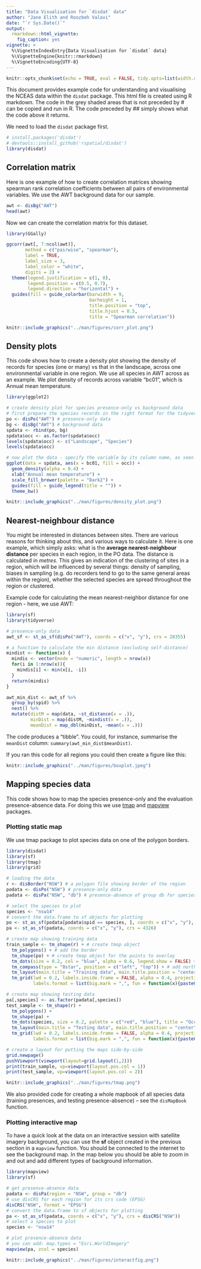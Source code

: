 ```yaml
---
title: "Data Visualisation for `disdat` data"
author: "Jane Elith and Roozbeh Valavi"
date: "`r Sys.Date()`"
output: 
  rmarkdown::html_vignette:
    fig_caption: yes
vignette: >
  %\VignetteIndexEntry{Data Visualisation for `disdat` data}
  %\VignetteEngine{knitr::rmarkdown}
  %\VignetteEncoding{UTF-8}
---
```


```r
knitr::opts_chunk$set(echo = TRUE, eval = FALSE, tidy.opts=list(width.cutoff=80), fig.align="center")
```

This document provides example code for understanding and visualising the NCEAS data within the  `disdat` package. This html file is created using R markdown. The code in the grey shaded areas that is not preceded by # can be copied and run in R. The code preceded by ## simply shows what the code above it returns. 

We need to load the `disdat` package first.

```r
# install.packages('disdat')
# devtools::install_github('rspatial/disdat')
library(disdat)

```


## Correlation matrix

Here is one example of how to create correlation matrices showing spearman rank correlation coefficients between all pairs of environmental variables. We use the AWT background data for our sample.

```r
awt <- disBg("AWT")
head(awt)
```

Now we can create the correlation matrix for this dataset.

```r
library(GGally)

ggcorr(awt[, 7:ncol(awt)],
       method = c("pairwise", "spearman"),
       label = TRUE,
       label_size = 3,
       label_color = "white",
       digits = 2) +
  theme(legend.justification = c(1, 0),
        legend.position = c(0.5, 0.7),
        legend.direction = "horizontal") +
  guides(fill = guide_colorbar(barwidth = 9, 
                               barheight = 1, 
                               title.position = "top", 
                               title.hjust = 0.5, 
                               title = "Spearman correlation"))
```

```r
knitr::include_graphics("../man/figures/corr_plot.png")
``` 

## Density plots

This code shows how to create a density plot showing the density of records for species (one or many) vs that in the landscape, across one environmental variable in one region. We use all species in AWT across as an example. We plot density of records across variable "bc01", which is Annual mean temperature.

```r
library(ggplot2)

```

```r
# create density plot for species presence-only vs background data
# first prepare the species records in the right format for the tidyverse package:
po <- disPo("AWT") # presence-only data
bg <- disBg("AWT") # background data
spdata <- rbind(po, bg)
spdata$occ <- as.factor(spdata$occ)
levels(spdata$occ) <- c("Landscape", "Species")
levels(spdata$occ)

```

```r
# now plot the data - specify the variable by its column name, as seen below in "aes(x = bc01,.....)"
ggplot(data = spdata, aes(x = bc01, fill = occ)) +
  geom_density(alpha = 0.4) +
  xlab("Annual mean temperature") +
  scale_fill_brewer(palette = "Dark2") +
  guides(fill = guide_legend(title = "")) +
  theme_bw()

```

```r
knitr::include_graphics("../man/figures/density_plot.png")
``` 

## Nearest-neighbour distance

You might be interested in distances between sites. There are various reasons for thinking about this, and various ways to calculate it. Here is one example, which simply asks: what is the **average nearest-neighbour distance** per species in each region, in the PO data. The distance is calculated in *metres*. This gives an indication of the clustering of sites in a region, which will be influenced by several things: density of sampling, biases in sampling (e.g. do recorders tend to go to the same general areas within the region), whether the selected species are spread throughout the region or clustered.   
    
Example code for calculating the mean nearest-neighbor distance for one region - here, we use AWT:

```r
library(sf)
library(tidyverse)

# presence-only data
awt_sf <- st_as_sf(disPo("AWT"), coords = c("x", "y"), crs = 28355)

# a function to calculate the min distance (excluding self-distance)
mindist <- function(x) {
  mindis <- vector(mode = "numeric", length = nrow(x))
  for(i in 1:nrow(x)){
    mindis[i] <- min(x[i, -i])
  }
  return(mindis)
}

awt_min_dist <- awt_sf %>% 
  group_by(spid) %>% 
  nest() %>% 
  mutate(distM = map(data, ~st_distance(x = .)),
         minDist = map(distM, ~mindist(x = .)),
         meanDist = map_dbl(minDist, ~mean(x = .)))

```

The code produces a “tibble”. You could, for instance, summarise the `meanDist` column: `summary(awt_min_dist$meanDist)`.

If you ran this code for all regions you could then create a figure like this:

```r
knitr::include_graphics("../man/figures/boxplot.jpeg")
``` 

## Mapping species data
This code shows how to map the species presence-only and the evaluation presence-absence data. For doing this we use [tmap](https://github.com/mtennekes/tmap) and [mapview](https://github.com/r-spatial/mapview) packages.

### Plotting static map
We use tmap package to plot species data on one of the polygon borders.

```r
library(disdat)
library(sf)
library(tmap)
library(grid)

# loading the data
r <- disBorder("NSW") # a polygon file showing border of the region
podata <- disPo("NSW") # presence-only data
padata <- disPa("NSW", "db") # presence-absence of group db for species 'nsw14'

# select the species to plot
species <- "nsw14"
# convert the data.frame to sf objects for plotting
po <- st_as_sf(podata[podata$spid == species, ], coords = c("x", "y"), crs = 4326) # subset the species
pa <- st_as_sf(padata, coords = c("x", "y"), crs = 4326)

# create map showing training data
train_sample <- tm_shape(r) + # create tmap object
  tm_polygons() + # add the border
  tm_shape(po) + # create tmap object for the points to overlay
  tm_dots(size = 0.2, col = "blue", alpha = 0.6, legend.show = FALSE) + # add the points
  tm_compass(type = "8star", position = c("left", "top")) + # add north arrow
  tm_layout(main.title = "Training data", main.title.position = "center") + # manage the layout
  tm_grid(lwd = 0.2, labels.inside.frame = FALSE, alpha = 0.4, projection = 4326, # add the grid
          labels.format = list(big.mark = ",", fun = function(x){paste0(x, "º")})) # add degree symbol

# create map showing testing data
pa[,species] <- as.factor(padata[,species])
test_sample <- tm_shape(r) +
  tm_polygons() +
  tm_shape(pa) +
  tm_dots(species, size = 0.2, palette = c("red", "blue"), title = "Occurrence", alpha = 0.6) +
  tm_layout(main.title = "Testing data", main.title.position = "center") +
  tm_grid(lwd = 0.2, labels.inside.frame = FALSE, alpha = 0.4, projection = 4326,
          labels.format = list(big.mark = ",", fun = function(x){paste0(x, "º")}))

# create a layout for putting the maps side-by-side
grid.newpage()
pushViewport(viewport(layout=grid.layout(1,2)))
print(train_sample, vp=viewport(layout.pos.col = 1))
print(test_sample, vp=viewport(layout.pos.col = 2))

```

```r
knitr::include_graphics("../man/figures/tmap.png")
``` 

We also provided code for creating a whole mapbook of all species data (training presences, and testing presence-absence) – see the `disMapBook` function.

### Plotting interactive map
To have a quick look at the data on an interactive session with satellite imagery background, you can use the **sf** object created in the previous section in a `mapview` function. You should be connected to the internet to see the background map. In the map below you should be able to zoom in and out and add different types of background information.

```r
library(mapview)
library(sf)

# get presence-absence data
padata <- disPa(region = "NSW", group = "db") 
# use disCRS for each region for its crs code (EPSG)
disCRS("NSW", format = "EPSG")
# convert the data.frame to sf objects for plotting
pa <- st_as_sf(padata, coords = c("x", "y"), crs = disCRS("NSW"))
# select a species to plot
species <- "nsw14"

# plot presence-absence data
# you can add: map.types = "Esri.WorldImagery"
mapview(pa, zcol = species)

```

```r
knitr::include_graphics("../man/figures/interactfig.png")
``` 

